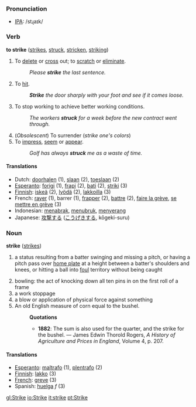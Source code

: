 === Pronunciation ===
*[[w:IPA|IPA]]: /stɻaɪk/

=== Verb ===
'''to strike''' ([[strikes]], [[struck]], [[stricken]], [[striking]])

# To [[delete]] or [[cross]] out; to [[scratch]] or [[eliminate]].
#:''Please '''strike''' the last sentence.''
# To [[hit]].
#:'''''Strike''' the door sharply with your foot and see if it comes loose.''
# To stop working to achieve better working conditions.
#:''The workers '''struck''' for a week before the new contract went through.''
# (''Obsolescent'') To surrender (''strike one's colors'')
# To [[impress]], [[seem]] or [[appear]].
#:''Golf has always '''struck''' me as a waste of time.''

==== Translations ====
*Dutch: [[doorhalen]] (1), [[slaan]] (2), [[toeslaan]] (2)
*[[Esperanto]]: [[forigi]] (1), [[frapi]] (2), [[bati]] (2), [[striki]] (3)
*[[Finnish]]: [[iskeä]] (2), [[lyödä]] (2), [[lakkoilla]] (3)
*French: [[rayer]] (1), barrer (1), [[frapper]] (2), [[battre]] (2), [[faire la grève]], [[se mettre en grève]] (3)
*Indonesian: [[tabrak|menabrak]], [[tubruk|menubruk]], [[serang|menyerang]]
*Japanese: [[攻撃]]する ([[こうげき]]する, kōgeki-suru)

=== Noun ===
'''strike''' ([[strikes]])

# {{baseball}} a status resulting from a batter swinging and missing a pitch, or having a pitch pass over [[home plate]] at a height between a batter's shoulders and knees, or hitting a ball into [[foul]] territory without being caught
# bowling: the act of knocking down all ten pins in on the first roll of a frame
# a work stoppage
# a blow or application of physical force against something
# An old English measure of corn equal to the bushel.
#:'''Quotations'''
#:*'''1882''': The sum is also used for the quarter, and the strike for the bushel. &mdash; James Edwin Thorold Rogers, ''A History of Agriculture and Prices in England'', Volume 4, p. 207.
==== Translations ====
*[[Esperanto]]: [[maltrafo]] (1), [[plentrafo]] (2)
*[[Finnish]]: [[lakko]] (3)
*[[French]]: [[greve]] (3)
*Spanish: [[huelga]] ''f'' (3)

[[gl:Strike]]
[[io:Strike]]
[[it:strike]]
[[pt:Strike]]